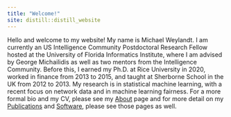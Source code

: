 ```yaml
---
title: "Welcome!"
site: distill::distill_website
---
```


Hello and welcome to my website! My name is Michael Weylandt. I am currently an US Intelligence Community Postdoctoral Research Fellow hosted at the University of Florida Informatics Institute, where I am advised by George Michailidis as well as two mentors from the Intelligence Community. Before this, I earned my Ph.D. at Rice University in 2020, worked in finance from 2013 to 2015, and taught at Sherborne School in the UK from 2012 to 2013. My research is in statistical machine learning, with a recent focus on network data and in machine learning fairness. For a more formal bio and my CV, please see my [About](about.html) page and for more detail on my [Publications](publications.html) and [Software](software.html), please see those pages as well.
